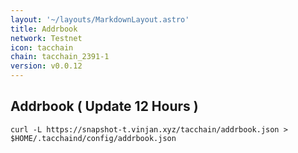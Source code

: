 ```yaml
---
layout: '~/layouts/MarkdownLayout.astro'
title: Addrbook
network: Testnet
icon: tacchain
chain: tacchain_2391-1
version: v0.0.12
---
```

## Addrbook ( Update 12 Hours )

```
curl -L https://snapshot-t.vinjan.xyz/tacchain/addrbook.json > $HOME/.tacchaind/config/addrbook.json
```
